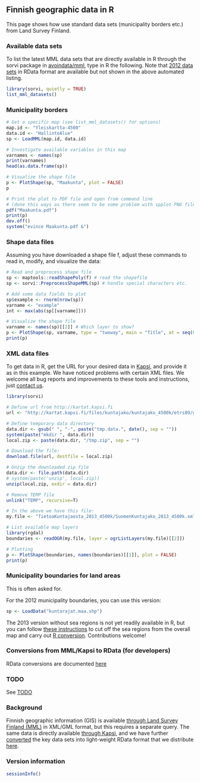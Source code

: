 ## Finnish geographic data in R 

This page shows how use standard data sets (municipality borders etc.)
from Land Survey Finland.

### Available data sets

To list the latest MML data sets that are directly available in R
through the sorvi package in
[avoindata/mml](http://www.datavaalit.fi/storage/avoindata/mml/rdata/),
type in R the following. Note that [2012 data
sets](http://www.datavaalit.fi/storage/avoindata/mml/rdata/2012/) in
RData format are available but not shown in the above automated
listing.


```r
library(sorvi, quietly = TRUE)
list_mml_datasets()
```

### Municipality borders

```r

# Get a specific map (see list_mml_datasets() for options)
map.id <- "Yleiskartta-4500"
data.id <- "HallintoAlue"
sp <- LoadMML(map.id, data.id) 

# Investigate available variables in this map
varnames <- names(sp)
print(varnames)
head(as.data.frame(sp))

# Visualize the shape file
p <- PlotShape(sp, "Maakunta", plot = FALSE)
p

# Print the plot to PDF file and open from command line
# (done this ways as there seem to be some problem with spplot PNG file outputs currently)
pdf("Maakunta.pdf")
print(p)
dev.off()
system("evince Maakunta.pdf &")
```


### Shape data files 

Assuming you have downloaded a shape file f, adjust these
commands to read in, modify, and visualize the data:

```r

# Read and preprocess shape file
sp <- maptools::readShapePoly(f) # read the shapefile
sp <- sorvi::PreprocessShapeMML(sp) # handle special characters etc.

# Add some data fields to plot
sp$example <- rnorm(nrow(sp))
varname <- "example"
int <- max(abs(sp[[varname]]))

# Visualize the shape file
varname <- names(sp)[[2]] # Which layer to show? 
p <- PlotShape(sp, varname, type = "twoway", main = "Title", at = seq(0 - int, 0 + int, length = 11), plot = FALSE)
print(p)
```


### XML data files

To get data in R, get the URL for your desired data in
[Kapsi](http://kartat.kapsi.fi/), and provide it as in this
example. We have noticed problems with certain XML files. We welcome
all bug reports and improvements to these tools and instructions, just
[contact us](contact).


```r
library(sorvi)

# Define url from http://kartat.kapsi.fi
url <- "http://kartat.kapsi.fi/files/kuntajako/kuntajako_4500k/etrs89/gml/TietoaKuntajaosta_2013_4500k.zip"

# Define temporary data directory
data.dir <- gsub(" ", "-", paste("tmp.data.", date(), sep = ""))
system(paste("mkdir ", data.dir))
local.zip <- paste(data.dir, "/tmp.zip", sep = "")

# Download the file:
download.file(url, destfile = local.zip)

# Unzip the downloaded zip file
data.dir <- file.path(data.dir)
# system(paste('unzip', local.zip))
unzip(local.zip, exdir = data.dir)

# Remove TEMP file
unlink("TEMP", recursive=T)

# In the above we have this file:
my.file <- "TietoaKuntajaosta_2013_4500k/SuomenKuntajako_2013_4500k.xml"

# List available map layers
library(rgdal)
boundaries <- readOGR(my.file, layer = ogrListLayers(my.file)[[2]])

# Plotting
p <- PlotShape(boundaries, names(boundaries)[[1]], plot = FALSE)
print(p)
```




### Municipality boundaries for land areas

This is often asked for. 

For the 2012 municipality boundaries, you can use this version:

```r
sp <- LoadData("kuntarajat.maa.shp") 
```

The 2013 version without sea regions is not yet readily available in R, but you can follow [these instructions](https://github.com/kansanmuisti/datavaalit/wiki/kuntarajat-leikkatuna-suomen-rantaviivalla) to cut off the sea regions from the overall map and carry out [R conversion](https://github.com/louhos/preprocessing/blob/master/MML-maa-alueet.R). Contributions welcome! 


### Conversions from MML/Kapsi to RData (for developers)

RData conversions are documented [here](https://github.com/avoindata/mml)


### TODO

See [TODO](mml.url)


### Background

Finnish geographic information (GIS) is available [through Land Survey
Finland (MML)](https://tiedostopalvelu.maanmittauslaitos.fi/tp/kartta)
in XML/GML format, but this requires a separate query. The same data
is directly available [through Kapsi](http://kartat.kapsi.fi/), and we
have further [converted](https://github.com/avoindata/mml) the key
data sets into light-weight RData format that we distribute
[here](http://www.datavaalit.fi/storage/avoindata/mml/).

### Version information
 
```r
sessionInfo()
```


